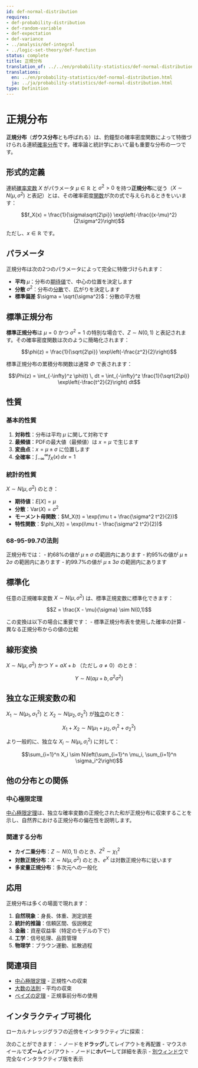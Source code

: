 ```yaml
---
id: def-normal-distribution
requires:
- def-probability-distribution
- def-random-variable
- def-expectation
- def-variance
- ../analysis/def-integral
- ../logic-set-theory/def-function
status: complete
title: 正規分布
translation_of: ../../en/probability-statistics/def-normal-distribution.qmd
translations:
  en: ../en/probability-statistics/def-normal-distribution.html
  ja: ../ja/probability-statistics/def-normal-distribution.html
type: Definition
---
```


# 正規分布 {#def-normal-distribution}

**正規分布**（**ガウス分布**とも呼ばれる）は、釣鐘型の確率密度関数によって特徴づけられる連続[確率分布](def-probability-distribution.qmd)です。確率論と統計学において最も重要な分布の一つです。

## 形式的定義

連続[確率変数](def-random-variable.qmd) $X$ がパラメータ $\mu \in \mathbb{R}$ と $\sigma^2 > 0$ を持つ**正規分布**に従う（$X \sim N(\mu, \sigma^2)$ と表記）とは、その確率密度[関数](../logic-set-theory/def-function.qmd)が次の式で与えられるときをいいます：

$$f_X(x) = \frac{1}{\sigma\sqrt{2\pi}} \exp\left(-\frac{(x-\mu)^2}{2\sigma^2}\right)$$

ただし、$x \in \mathbb{R}$ です。

## パラメータ

正規分布は次の2つのパラメータによって完全に特徴づけられます：

- **平均** $\mu$：分布の[期待値](def-expectation.qmd)で、中心の位置を決定します
- **分散** $\sigma^2$：分布の[分散](def-variance.qmd)で、広がりを決定します
- **標準偏差** $\sigma = \sqrt{\sigma^2}$：分散の平方根

## 標準正規分布

**標準正規分布**は $\mu = 0$ かつ $\sigma^2 = 1$ の特別な場合で、$Z \sim N(0,1)$ と表記されます。その確率密度関数は次のように簡略化されます：

$$\phi(z) = \frac{1}{\sqrt{2\pi}} \exp\left(-\frac{z^2}{2}\right)$$

標準正規分布の累積分布関数は通常 $\Phi$ で表されます：

$$\Phi(z) = \int_{-\infty}^z \phi(t) \, dt = \int_{-\infty}^z \frac{1}{\sqrt{2\pi}} \exp\left(-\frac{t^2}{2}\right) dt$$

## 性質

### 基本的性質

1. **対称性**：分布は平均 $\mu$ に関して対称です
2. **最頻値**：PDFの最大値（最頻値）は $x = \mu$ で生じます
3. **変曲点**：$x = \mu \pm \sigma$ に位置します
4. **全確率**：$\int_{-\infty}^{\infty} f_X(x) \, dx = 1$

### 統計的性質

$X \sim N(\mu, \sigma^2)$ のとき：

- **期待値**：$E[X] = \mu$
- **分散**：$\text{Var}(X) = \sigma^2$
- **モーメント母関数**：$M_X(t) = \exp(\mu t + \frac{\sigma^2 t^2}{2})$
- **特性関数**：$\phi_X(t) = \exp(i\mu t - \frac{\sigma^2 t^2}{2})$

### 68-95-99.7の法則

正規分布では：
- 約68%の値が $\mu \pm \sigma$ の範囲内にあります
- 約95%の値が $\mu \pm 2\sigma$ の範囲内にあります
- 約99.7%の値が $\mu \pm 3\sigma$ の範囲内にあります

## 標準化

任意の正規確率変数 $X \sim N(\mu, \sigma^2)$ は、標準正規変数に標準化できます：

$$Z = \frac{X - \mu}{\sigma} \sim N(0,1)$$

この変換は以下の場合に重要です：
- 標準正規分布表を使用した確率の計算
- 異なる正規分布からの値の比較

## 線形変換

$X \sim N(\mu, \sigma^2)$ かつ $Y = aX + b$ （ただし $a \neq 0$）のとき：

$$Y \sim N(a\mu + b, a^2\sigma^2)$$

## 独立な正規変数の和

$X_1 \sim N(\mu_1, \sigma_1^2)$ と $X_2 \sim N(\mu_2, \sigma_2^2)$ が[独立](def-independence.qmd)のとき：

$$X_1 + X_2 \sim N(\mu_1 + \mu_2, \sigma_1^2 + \sigma_2^2)$$

より一般的に、独立な $X_i \sim N(\mu_i, \sigma_i^2)$ に対して：

$$\sum_{i=1}^n X_i \sim N\left(\sum_{i=1}^n \mu_i, \sum_{i=1}^n \sigma_i^2\right)$$

## 他の分布との関係

### 中心極限定理

[中心極限定理](thm-central-limit.qmd)は、独立な確率変数の正規化された和が正規分布に収束することを示し、自然界における正規分布の偏在性を説明します。

### 関連する分布

- **カイ二乗分布**：$Z \sim N(0,1)$ のとき、$Z^2 \sim \chi^2_1$
- **対数正規分布**：$X \sim N(\mu, \sigma^2)$ のとき、$e^X$ は対数正規分布に従います
- **多変量正規分布**：多次元への一般化

## 応用

正規分布は多くの場面で現れます：

1. **自然現象**：身長、体重、測定誤差
2. **統計的推論**：信頼区間、仮説検定
3. **金融**：資産収益率（特定のモデルの下で）
4. **工学**：信号処理、品質管理
5. **物理学**：ブラウン運動、拡散過程

## 関連項目

- [中心極限定理](thm-central-limit.qmd) - 正規性への収束
- [大数の法則](thm-law-of-large-numbers.qmd) - 平均の収束
- [ベイズの定理](thm-bayes.qmd) - 正規事前分布の使用

## インタラクティブ可視化

ローカルナレッジグラフの近傍をインタラクティブに探索：

::: {.graph-viz data-id="def-normal-distribution" data-width="700" data-height="500"}
:::

次のことができます：
- ノードを**ドラッグ**してレイアウトを再配置
- マウスホイールで**ズーム**イン/アウト
- ノードに**ホバー**して詳細を表示
- [別ウィンドウ](../../output/interactive/ja/def-normal-distribution.html){target="_blank"}で完全なインタラクティブ版を表示
